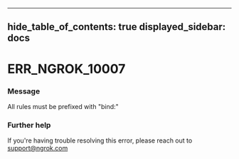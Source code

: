 

---
hide_table_of_contents: true
displayed_sidebar: docs
---


# ERR_NGROK_10007

### Message
All rules must be prefixed with "bind:"

<ErrorDetails error="err_ngrok_10007" />



### Further help
If you're having trouble resolving this error, please reach out to [support@ngrok.com](mailto:support@ngrok.com?subject=Help%20with%20ERR_NGROK_10007)

